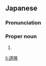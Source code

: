 ==Japanese==
{{ja-kanjitab|みち|たか}}

===Pronunciation===
{{ja-pron|みちたか}}

===Proper noun===
{{ja-pos|proper|みちたか}}

# {{given name|male|lang=ja|sort=みちたか}}

[[li:道隆]]